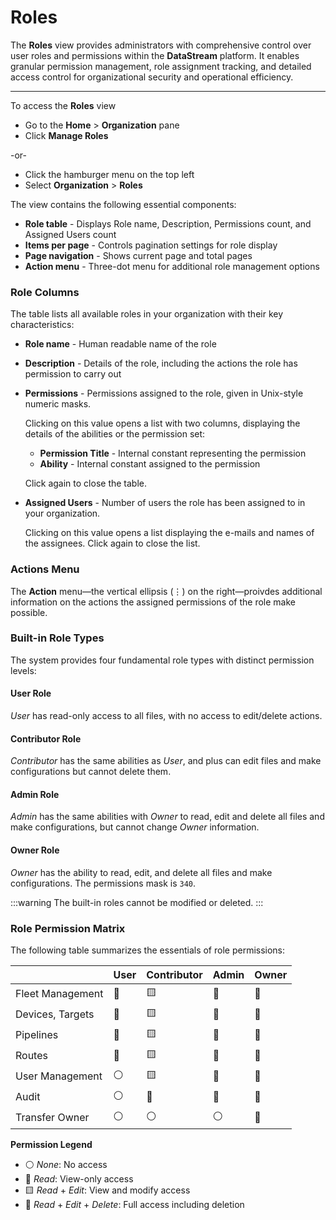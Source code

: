 # Roles

The **Roles** view provides administrators with comprehensive control over user roles and permissions within the **DataStream** platform. It enables granular permission management, role assignment tracking, and detailed access control for organizational security and operational efficiency.

---

To access the **Roles** view 

- Go to the **Home** > **Organization** pane
- Click **Manage Roles**

-or-

- Click the hamburger menu on the top left
- Select **Organization** > **Roles**

The view contains the following essential components:

- **Role table** - Displays Role name, Description, Permissions count, and Assigned Users count
- **Items per page** - Controls pagination settings for role display
- **Page navigation** - Shows current page and total pages
- **Action menu** - Three-dot menu for additional role management options

### Role Columns

The table lists all available roles in your organization with their key characteristics:

- **Role name** - Human readable name of the role
- **Description** - Details of the role, including the actions the role has permission to carry out
- **Permissions** - Permissions assigned to the role, given in Unix-style numeric masks.

  Clicking on this value opens a list with two columns, displaying the details of the abilities or the permission set:
  
  - **Permission Title** - Internal constant representing the permission
  - **Ability** - Internal constant assigned to the permission
  
  Click again to close the table.

- **Assigned Users** - Number of users the role has been assigned to in your organization.

  Clicking on this value opens a list displaying the e-mails and names of the assignees. Click again to close the list.

### Actions Menu

The **Action** menu&mdash;the vertical ellipsis (&#x22EE;) on the right&mdash;proivdes additional information on the actions the assigned permissions of the role make possible.

### Built-in Role Types

The system provides four fundamental role types with distinct permission levels:

#### User Role

_User_ has read-only access to all files, with no access to edit/delete actions.

#### Contributor Role

_Contributor_ has the same abilities as _User_, and plus can edit files and make configurations but cannot delete them.

#### Admin Role

_Admin_ has the same abilities with _Owner_ to read, edit and delete all files and make configurations, but cannot change _Owner_ information.

#### Owner Role

_Owner_ has the ability to read, edit, and delete all files and make configurations. The permissions mask is `340`.

:::warning
The built-in roles cannot be modified or deleted.
:::

### Role Permission Matrix

The following table summarizes the essentials of role permissions:

||User|Contributor|Admin|Owner|
|:--|---|---|---|---|
|Fleet Management|📗|🟨|📘|📘|
|Devices, Targets|📗|🟨|📘|📘|
|Pipelines|📗|🟨|📘|📘|
|Routes|📗|🟨|📘|📘|
|User Management|⚪️|🟨|📘|📘|
|Audit|⚪️|📘|📘|📘|
|Transfer Owner|⚪️|⚪️|⚪️|📘|

**Permission Legend**

- ⚪️ _None_: No access
- 📗 _Read_: View-only access
- 🟨 _Read_ + _Edit_: View and modify access
- 📘 _Read_ + _Edit_ + _Delete_: Full access including deletion